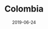 ---
title: "Colombia"
date: "2019-06-24"
slug: "colombia"
hero_image: "./colombia.jpeg"
hero_image_alt: "A stunning shot of the Cocora Valley in Colombia"
hero_image_credit_text: "Fernanda Fierro"
hero_image_credit_link: "https://unsplash.com/photos/XV4XUU7gWlk"
---